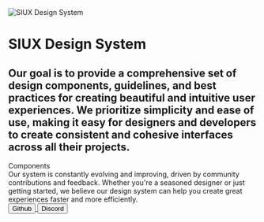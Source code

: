 
<Meta title="Getting started" />

<img src={SIUXDS} alt="SIUX Design System" />
<h1 className="font-weight-800 color-black">SIUX Design System</h1>
<h2 className="font-size-m line-height-m color-neutral-7 margin-top-m margin-bottom-l">
  Our goal is to provide a comprehensive set of design components, guidelines, and best practices for creating beautiful
  and intuitive user experiences. We prioritize simplicity and ease of use, making it easy for designers and developers
  to create consistent and cohesive interfaces across all their projects.
</h2>

<div className="font-size-l font-weight-600 color-black margin-top-xxl">Components</div>
<ComponentsPreview className="margin-bottom-xl margin-top-s" />

<Message title="Feedback">
  Our system is constantly evolving and improving, driven by community contributions and feedback. Whether you're a
  seasoned designer or just getting started, we believe our design system can help you create great experiences faster
  and more efficiently.
  <div className="padding-top-m">
    <a href="https://github.com/siuxco/design-system" target="_blank">
      <Button iconLeft="icon-system-github-fill" variant="primary-light">
        Github
      </Button>
    </a>
    <a href="https://discord.com/invite/5McR42jUup" target="_blank">
      <Button iconLeft="icon-system-discord-fill" variant="primary-light" className="margin-left-m">
        Discord
      </Button>
    </a>
  </div>
</Message>
